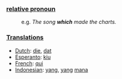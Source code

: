 ===[[relative pronoun]]===

:e.g. ''The song '''which''' made the charts.''

===[[Translation]]s===

*[[Dutch]]: [[die]], [[dat]]
*[[Esperanto]]: [[kiu]]
*[[French]]: [[qui]]
*[[Indonesian]]: [[yang]], [[yang]] [[mana]]